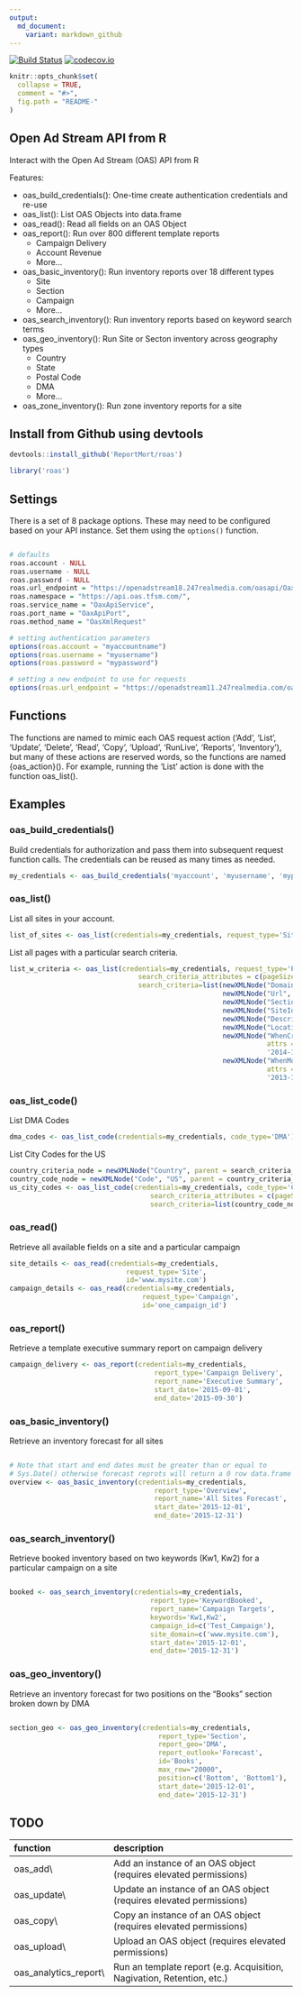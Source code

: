```yaml
---
output:
  md_document:
    variant: markdown_github
---
```


<!-- README.md is generated from README.Rmd. Please edit that file -->

[![Build Status](https://travis-ci.org/ReportMort/roas.svg?branch=master)](https://travis-ci.org/ReportMort/roas) [![codecov.io](https://codecov.io/github/ReportMort/roas/coverage.svg?branch=master)](https://codecov.io/github/ReportMort/roas?branch=master)

```r
knitr::opts_chunk$set(
  collapse = TRUE,
  comment = "#>",
  fig.path = "README-"
)
```

Open Ad Stream API from R
-------------------

Interact with the Open Ad Stream (OAS) API from R

Features:

-   oas_build_credentials(): One-time create authentication credentials and re-use
-   oas_list(): List OAS Objects into data.frame
-   oas_read(): Read all fields on an OAS Object
-   oas_report(): Run over 800 different template reports
      -  Campaign Delivery
      -  Account Revenue
      -  More...
-   oas_basic_inventory(): Run inventory reports over 18 different types 
      -  Site
      -  Section
      -  Campaign
      -  More...
-   oas_search_inventory(): Run inventory reports based on keyword search terms
-   oas_geo_inventory(): Run Site or Secton inventory across geography types 
      - Country
      - State
      - Postal Code
      - DMA
      - More...
-   oas_zone_inventory(): Run zone inventory reports for a site

## Install from Github using devtools

``` r
devtools::install_github('ReportMort/roas')
```

``` r
library('roas')
```

## Settings

There is a set of 8 package options. These may need to be configured
based on your API instance. Set them using the `options()` function.

``` r

# defaults
roas.account - NULL
roas.username - NULL
roas.password - NULL
roas.url_endpoint = "https://openadstream18.247realmedia.com/oasapi/OaxApi",
roas.namespace = "https://api.oas.tfsm.com/",
roas.service_name = "OaxApiService",
roas.port_name = "OaxApiPort",
roas.method_name = "OasXmlRequest"

# setting authentication parameters
options(roas.account = "myaccountname")
options(roas.username = "myusername")
options(roas.password = "mypassword")

# setting a new endpoint to use for requests
options(roas.url_endpoint = "https://openadstream11.247realmedia.com/oasapi/OaxApi")

```

## Functions

The functions are named to mimic each OAS request action ('Add', 'List', 'Update', 
'Delete', 'Read', 'Copy', 'Upload', 'RunLive', 'Reports', 'Inventory'), but 
many of these actions are reserved words, so the functions are named {oas_action}(). 
For example, running the 'List' action is done with the function oas_list().

## Examples

### oas_build_credentials()

Build credentials for authorization and pass them into subsequent request function calls. The credentials 
can be reused as many times as needed.

``` r
my_credentials <- oas_build_credentials('myaccount', 'myusername', 'mypassword')
```

### oas_list()

List all sites in your account.

``` r
list_of_sites <- oas_list(credentials=my_credentials, request_type='Site')
```

List all pages with a particular search criteria.

``` r
list_w_criteria <- oas_list(credentials=my_credentials, request_type='Page', 
                                search_criteria_attributes = c(pageSize=100), 
                                search_criteria=list(newXMLNode("Domain", "mySite"), 
                                                     newXMLNode("Url", "001"), 
                                                     newXMLNode("SectionId", "Ar%ves"), 
                                                     newXMLNode("SiteId", "ApiSite"), 
                                                     newXMLNode("Description", "My Page"), 
                                                     newXMLNode("LocationKey", "7"), 
                                                     newXMLNode("WhenCreated", 
                                                                attrs = c(condition = "GT"), 
                                                                '2014-12-31'), 
                                                     newXMLNode("WhenModified", 
                                                                attrs = c(condition = "GT"), 
                                                                '2013-12-31')))
```


### oas_list_code()

List DMA Codes

```r
dma_codes <- oas_list_code(credentials=my_credentials, code_type='DMA')
```

List City Codes for the US

```r
country_criteria_node = newXMLNode("Country", parent = search_criteria_node)
country_code_node = newXMLNode("Code", "US", parent = country_criteria_node)
us_city_codes <- oas_list_code(credentials=my_credentials, code_type='City', 
                                   search_criteria_attributes = c(pageSize="20000"), 
                                   search_criteria=list(country_code_node))
```

### oas_read()

Retrieve all available fields on a site and a particular campaign

``` r
site_details <- oas_read(credentials=my_credentials, 
                             request_type='Site', 
                             id='www.mysite.com')
campaign_details <- oas_read(credentials=my_credentials, 
                                 request_type='Campaign', 
                                 id='one_campaign_id')
```

### oas_report()

Retrieve a template executive summary report on campaign delivery

``` r
campaign_delivery <- oas_report(credentials=my_credentials, 
                                    report_type='Campaign Delivery',
                                    report_name='Executive Summary',
                                    start_date='2015-09-01', 
                                    end_date='2015-09-30')
```

### oas_basic_inventory()

Retrieve an inventory forecast for all sites

``` r

# Note that start and end dates must be greater than or equal to 
# Sys.Date() otherwise forecast reprots will return a 0 row data.frame
overview <- oas_basic_inventory(credentials=my_credentials, 
                                    report_type='Overview', 
                                    report_name='All Sites Forecast',
                                    start_date='2015-12-01', 
                                    end_date='2015-12-31')
```


### oas_search_inventory()

Retrieve booked inventory based on two keywords (Kw1, Kw2) 
for a particular campaign on a site

``` r

booked <- oas_search_inventory(credentials=my_credentials, 
                                   report_type='KeywordBooked', 
                                   report_name='Campaign Targets',
                                   keywords='Kw1,Kw2',
                                   campaign_id=c('Test_Campaign'),
                                   site_domain=c('www.mysite.com'),
                                   start_date='2015-12-01', 
                                   end_date='2015-12-31')
```

### oas_geo_inventory()

Retrieve an inventory forecast for two positions on the 
"Books" section broken down by DMA

``` r

section_geo <- oas_geo_inventory(credentials=my_credentials, 
                                     report_type='Section', 
                                     report_geo='DMA',
                                     report_outlook='Forecast',
                                     id='Books',
                                     max_row="20000",
                                     position=c('Bottom', 'Bottom1'),
                                     start_date='2015-12-01', 
                                     end_date='2015-12-31')
```

## TODO

| function                    | description                                                             |
|:----------------------------|:------------------------------------------------------------------------|
| oas_add\                    | Add an instance of an OAS object (requires elevated permissions)        |
| oas_update\                 | Update an instance of an OAS object (requires elevated permissions)     |
| oas_copy\                   | Copy an instance of an OAS object (requires elevated permissions)       |
| oas_upload\                 | Upload an OAS object (requires elevated permissions)                    |
| oas_analytics\_report\      | Run an template report (e.g. Acquisition, Nagivation, Retention, etc.)  |
